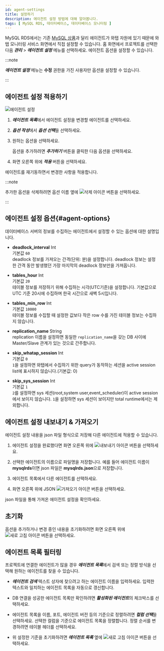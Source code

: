 ```yaml
---
id: agent-settings
title: 설정하기
description: 에이전트 설정 방법에 대해 알아봅니다.
tags: [ MySQL RDS, 데이터베이스, 데이터베이스 모니터링 ]
---
```


MySQL RDS에서는 기존 [MySQL 상품](../mysql/agent-settings)과 달리 에이전트가 와탭 자원에 있기 때문에 와탭 모니터링 서비스 화면에서 직접 설정할 수 있습니다. 홈 화면에서 프로젝트를 선택한 다음 ***관리*** > ***에이전트 설정*** 메뉴를 선택하세요. 에이전트 옵션을 설정할 수 있습니다.

:::note

***에이전트 설정*** 메뉴는 **수정** 권한을 가진 사용자만 옵션을 설정할 수 있습니다.

:::

## 에이전트 설정 적용하기

![에이전트 설정](/img/mysql-rds-agent-settings.png)

1. ***에이전트 목록***에서 에이전트 설정을 변경할 에이전트를 선택하세요.

1. ***옵션 작성***에서 ***옵션 선택***을 선택하세요.

1. 원하는 옵션을 선택하세요.

    옵션을 추가하려면 ***추가하기*** 버튼을 클릭한 다음 옵션을 선택하세요.

1. 화면 오른쪽 위에 ***적용*** 버튼을 선택하세요. 

에이전트를 재기동하면서 변경한 사항을 적용합니다.

:::note

추가한 옵션을 삭제하려면 옵션 이름 옆에 ![삭제 아이콘](/img/ico-trash.svg) 버튼을 선택하세요.

:::


## 에이전트 설정 옵션{#agent-options}

데이터베이스 서버의 정보를 수집하는 에이전트에서 설정할 수 있는 옵션에 대한 설명입니다. 

* **deadlock_interval** <span class='type'>Int</span><br/>기본값 `60`<br/>
deadlock 정보를 가져오는 간격(단위: 분)을 설정합니다. deadlock 정보는 설정한 간격 동안 발생했던 가장 마지막의 deadlock 정보만을 가져옵니다.

* **tables_hour** <span class='type'>Int</span><br/>기본값 `20`<br/>
테이블 정보를 저장하기 위해 수집하는 시각(UTC기준)을 설정합니다. 기본값으로 UTC 기준 20시에 수집하며 한국 시간으로 새벽 5시입니다.

* **tables_min_row** <span class='type'>Int</span><br/>기본값 `10000`<br/>
테이블 정보를 수집할 때 설정한 값보다 작은 row 수를 가진 테이블 정보는 수집하지 않습니다.

* **replication_name** <span class='type'>String</span><br/>
replication 이름을 설정하면 동일한 `replication_name`을 갖는 DB 사이에 Master/Slave 관계가 있는 것으로 간주합니다.

* **skip_whatap_session** <span class='type'>Int</span><br/>기본값 `0`<br/>
`1`을 설정하면 와탭에서 수집하기 위한 query가 동작하는 세션을 active session list에 표시하지 않습니다.(기본값: 0)

* **skip_sys_session** <span class='type'>Int</span><br/>기본값 `1`<br/>
`2`를 설정하면 sys 세션(root,system user,event_scheduler)이 active session에서 보이지 않습니다. `1`을 설정하면 sys 세션이 보이지만 total runtime에서는 제외합니다.

## 에이전트 설정 내보내기 & 가져오기

에이전트 설정 내용을 json 파일 형식으로 저장해 다른 에이전트에 적용할 수 있습니다.

1. 에이전트 설정을 완료했다면 화면 오른쪽 위에 ![내보내기 아이콘](/img/ico-export.svg) 버튼을 선택하세요.

1. 선택한 에이전트의 이름으로 파일명을 저장합니다. 예를 들어 에이전트 이름이 **mysqlrds**이면 json 파일은 **mysqlrds.json**으로 저장합니다.

1. 에이전트 목록에서 다른 에이전트를 선택하세요.

1. 화면 오른쪽 위에 JSON ![가져오기 아이콘](/img/ico-import.svg) 버튼을 선택하세요.

json 파일을 통해 가져온 에이전트 설정을 확인하세요.


## 초기화

옵션을 추가하거나 변경 중인 내용을 초기화하려면 화면 오른쪽 위에 ![새로 고침 아이콘](/img/ico-refresh.svg) 버튼을 선택하세요.


## 에이전트 목록 필터링

프로젝트에 연결한 에이전트가 많을 경우 ***에이전트 목록***에서 검색 또는 정렬 방식을 선택해 원하는 에이전트를 찾을 수 있습니다.

* ***에이전트 검색*** 텍스트 상자에 찾으려고 하는 에이전트 이름을 입력하세요. 입력한 텍스트와 일치하는 에이전트 목록을 자동으로 갱신합니다.

* DB 연결을 성공한 에이전트 목록만 확인하려면 ***활성화된 에이전트***의 체크박스를 선택하세요. 

* 에이전트 목록을 이름, 포트, 에이전트 버전 등의 기준으로 정렬하려면 ***컬럼 선택***을 선택하세요. 선택한 컬럼을 기준으로 에이전트 목록을 정렬합니다. 정렬 순서를 변경하려면 테이블 헤더를 선택하세요.

* 위 설정한 기준을 초기화하려면 ***에이전트 목록*** 옆에 ![새로 고침 아이콘](/img/ico-refresh.svg) 버튼을 선택하세요.